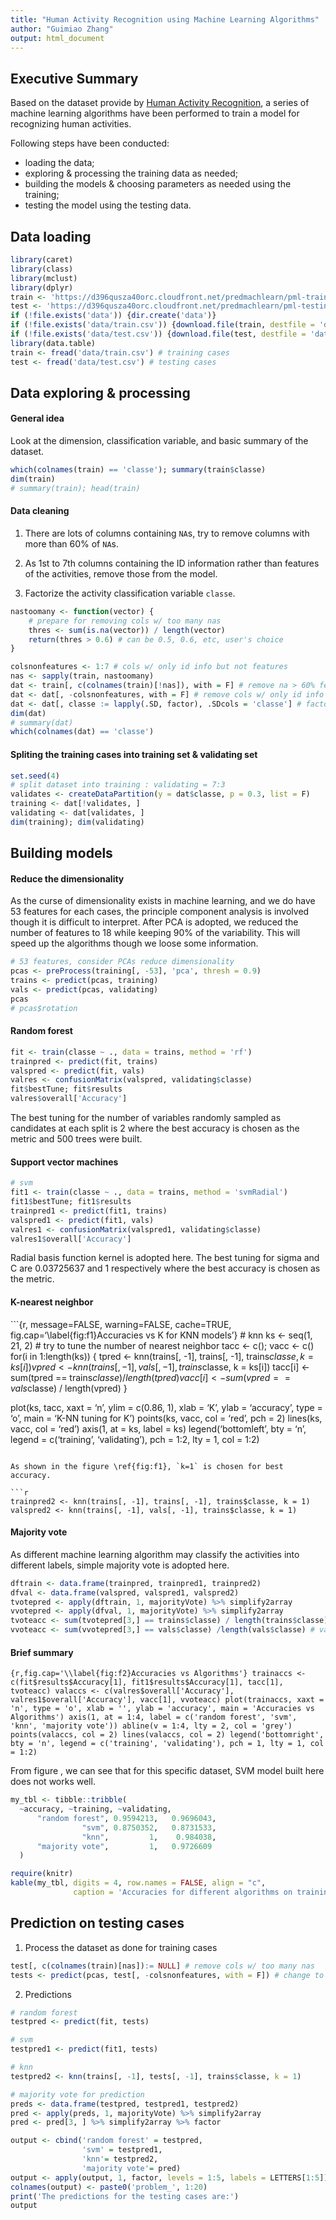 ---
title: "Human Activity Recognition using Machine Learning Algorithms"
author: "Guimiao Zhang"
output: html_document
---

## Executive Summary

Based on the dataset provide by [Human Activity Recognition](http://groupware.les.inf.puc-rio.br/har), a series of machine learning algorithms have been performed to train a model for recognizing human activities.


Following steps have been conducted:

- loading the data;
- exploring & processing the training data as needed;
- building the models & choosing parameters as needed using the training;
- testing the model using the testing data.

## Data loading
```{r, message=FALSE, warning=FALSE}
library(caret)
library(class)
library(mclust)
library(dplyr)
train <- 'https://d396qusza40orc.cloudfront.net/predmachlearn/pml-training.csv'
test <- 'https://d396qusza40orc.cloudfront.net/predmachlearn/pml-testing.csv'
if (!file.exists('data')) {dir.create('data')}
if (!file.exists('data/train.csv')) {download.file(train, destfile = 'data/train.csv')}
if (!file.exists('data/test.csv')) {download.file(test, destfile = 'data/test.csv')}
library(data.table)
train <- fread('data/train.csv') # training cases
test <- fread('data/test.csv') # testing cases
```

## Data exploring & processing

#### General idea

Look at the dimension, classification variable, and basic summary of the dataset.
```{r, message=FALSE, warning=FALSE}
which(colnames(train) == 'classe'); summary(train$classe)
dim(train)
# summary(train); head(train)
```

#### Data cleaning

1. There are lots of columns containing `NA`s, try to remove columns with more than 60% of `NA`s.

2. As 1st to 7th columns containing the ID information rather than features of the activities, remove those from the model.

3. Factorize the activity classification variable `classe`.
```{r}
nastoomany <- function(vector) {
    # prepare for removing cols w/ too many nas
    thres <- sum(is.na(vector)) / length(vector)
    return(thres > 0.6) # can be 0.5, 0.6, etc, user's choice
}

colsnonfeatures <- 1:7 # cols w/ only id info but not features
nas <- sapply(train, nastoomany)
dat <- train[, c(colnames(train)[!nas]), with = F] # remove na > 60% features
dat <- dat[, -colsnonfeatures, with = F] # remove cols w/ only id info
dat <- dat[, classe := lapply(.SD, factor), .SDcols = 'classe'] # factor classes
dim(dat)
# summary(dat)
which(colnames(dat) == 'classe')
```

#### Spliting the training cases into training set & validating set
```{r, message=FALSE, warning=FALSE}
set.seed(4)
# split dataset into training : validating = 7:3
validates <- createDataPartition(y = dat$classe, p = 0.3, list = F)
training <- dat[!validates, ]
validating <- dat[validates, ]
dim(training); dim(validating)
```

## Building models

#### Reduce the dimensionality

As the curse of dimensionality exists in machine learning, and we do have 53 features for each cases, the principle component analysis is involved though it is difficult to interpret. After PCA is adopted, we reduced the number of features to 18 while keeping 90% of the variability. This will speed up the algorithms though we loose some information.
```{r,cache=TRUE}
# 53 features, consider PCAs reduce dimensionality
pcas <- preProcess(training[, -53], 'pca', thresh = 0.9)
trains <- predict(pcas, training)
vals <- predict(pcas, validating)
pcas
# pcas$rotation
```

#### Random forest
```{r, cache=TRUE}
fit <- train(classe ~ ., data = trains, method = 'rf')
trainpred <- predict(fit, trains)
valspred <- predict(fit, vals)
valres <- confusionMatrix(valspred, validating$classe)
fit$bestTune; fit$results
valres$overall['Accuracy']
```

The best tuning for the number of variables randomly sampled as candidates at each split is 2 where the best accuracy is chosen as the metric and 500 trees were built.

#### Support vector machines
```{r, message=FALSE, warning=FALSE,cache=TRUE}
# svm
fit1 <- train(classe ~ ., data = trains, method = 'svmRadial')
fit1$bestTune; fit1$results
trainpred1 <- predict(fit1, trains)
valspred1 <- predict(fit1, vals)
valres1 <- confusionMatrix(valspred1, validating$classe)
valres1$overall['Accuracy']
```
Radial basis function kernel is adopted here. The best tuning for sigma and C are 0.03725637 and 1 respectively where the best accuracy is chosen as the metric.

#### K-nearest neighbor
```{r, message=FALSE, warning=FALSE, cache=TRUE, fig.cap='\\label{fig:f1}Accuracies vs K for KNN models'}
# knn
ks <- seq(1, 21, 2) # try to tune the number of nearest neighbor
tacc <- c(); vacc <- c()
for(i in 1:length(ks)) {
    tpred <- knn(trains[, -1], trains[, -1], trains$classe, k = ks[i])
    vpred <- knn(trains[, -1], vals[, -1], trains$classe, k = ks[i])
    tacc[i] <- sum(tpred == trains$classe) / length(tpred)
    vacc[i] <- sum(vpred == vals$classe) / length(vpred)
}

plot(ks, tacc, xaxt = 'n', ylim = c(0.86, 1), xlab = 'K', ylab = 'accuracy', type = 'o', main = 'K-NN tuning for K')
points(ks, vacc, col = 'red', pch = 2)
lines(ks, vacc, col = 'red')
axis(1, at = ks, label = ks)
legend('bottomleft', bty = 'n', legend = c('training', 'validating'), pch = 1:2, lty = 1, col = 1:2)
```

As shown in the figure \ref{fig:f1}, `k=1` is chosen for best accuracy.

```{r, message=FALSE, warning=FALSE,cache=TRUE}
trainpred2 <- knn(trains[, -1], trains[, -1], trains$classe, k = 1)
valspred2 <- knn(trains[, -1], vals[, -1], trains$classe, k = 1)
```

#### Majority vote
As different machine learning algorithm may classify the activities into different labels, simple majority vote is adopted here.

```{r, message=FALSE, warning=FALSE}
dftrain <- data.frame(trainpred, trainpred1, trainpred2)
dfval <- data.frame(valspred, valspred1, valspred2)
tvotepred <- apply(dftrain, 1, majorityVote) %>% simplify2array
vvotepred <- apply(dfval, 1, majorityVote) %>% simplify2array
tvoteacc <- sum(tvotepred[3,] == trains$classe) / length(trains$classe) # train acc.
vvoteacc <- sum(vvotepred[3,] == vals$classe) /length(vals$classe) # val. acc.
```

#### Brief summary
```{r,fig.cap='\\label{fig:f2}Accuracies vs Algorithms'}
trainaccs <- c(fit$results$Accuracy[1], fit1$results$Accuracy[1], tacc[1], tvoteacc)
valaccs <- c(valres$overall['Accuracy'], valres1$overall['Accuracy'], vacc[1], vvoteacc)
plot(trainaccs, xaxt = 'n', type = 'o', xlab = '', ylab = 'accuracy', main = 'Accuracies vs Algorithms')
axis(1, at = 1:4, label = c('random forest', 'svm', 'knn', 'majority vote'))
abline(v = 1:4, lty = 2, col = 'grey')
points(valaccs, col = 2)
lines(valaccs, col = 2)
legend('bottomright', bty = 'n', legend = c('training', 'validating'), pch = 1, lty = 1, col = 1:2)
```

From figure \ref{fig:f2}, we can see that for this specific dataset, SVM model built here does not works well. 

```{r, warning=FALSE,message=FALSE,echo=FALSE}
my_tbl <- tibble::tribble(
  ~accuracy, ~training, ~validating,
      "random forest", 0.9594213,   0.9696043,
                "svm", 0.8750352,   0.8731533,
                "knn",         1,    0.984038,
      "majority vote",         1,   0.9726609
  )

require(knitr)
kable(my_tbl, digits = 4, row.names = FALSE, align = "c",
              caption = 'Accuracies for different algorithms on training set & validating set')

```

## Prediction on testing cases

1. Process the dataset as done for training cases
```{r}
test[, c(colnames(train)[nas]):= NULL] # remove cols w/ too many nas
tests <- predict(pcas, test[, -colsnonfeatures, with = F]) # change to pcas 
```

2. Predictions
```{r, results='hold'}
# random forest
testpred <- predict(fit, tests)

# svm
testpred1 <- predict(fit1, tests)

# knn
testpred2 <- knn(trains[, -1], tests[, -1], trains$classe, k = 1)

# majority vote for prediction
preds <- data.frame(testpred, testpred1, testpred2)
pred <- apply(preds, 1, majorityVote) %>% simplify2array
pred <- pred[3, ] %>% simplify2array %>% factor

output <- cbind('random forest' = testpred, 
                'svm' = testpred1,
                'knn'= testpred2,
                'majority vote'= pred)
output <- apply(output, 1, factor, levels = 1:5, labels = LETTERS[1:5])
colnames(output) <- paste0('problem_', 1:20)
print('The predictions for the testing cases are:')
output
```

